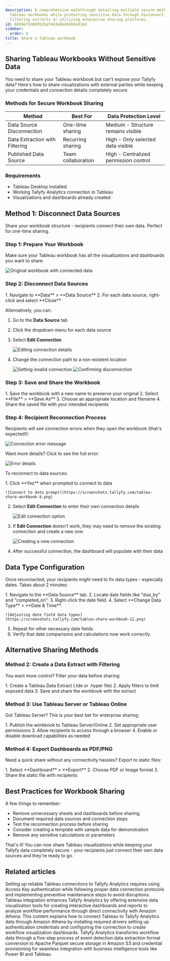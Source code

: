 ```yaml
---
description: A comprehensive walkthrough detailing multiple secure methods for sharing
  Tableau workbooks while protecting sensitive data through disconnecting data sources
  filtering extracts or utilizing enterprise sharing platforms.
id: 6699e75d689526af443a0ad4d82ed16d
sidebar:
  order: 4
title: Share a Tableau workbook
---
```



## Sharing Tableau Workbooks Without Sensitive Data

You need to share your Tableau workbook but can't expose your Tallyfy data? Here's how to share visualizations with external parties while keeping your credentials and connection details completely secure.

### Methods for Secure Workbook Sharing

| Method | Best For | Data Protection Level |
|--------|----------|----------------------|
| Data Source Disconnection | One-time sharing | Medium - Structure remains visible |
| Data Extraction with Filtering | Recurring sharing | High - Only selected data visible |
| Published Data Source | Team collaboration | High - Centralized permission control |

### Requirements

- Tableau Desktop installed
- Working Tallyfy Analytics connection in Tableau
- Visualizations and dashboards already created

## Method 1: Disconnect Data Sources

Share your workbook structure - recipients connect their own data. Perfect for one-time sharing.

### Step 1: Prepare Your Workbook

Make sure your Tableau workbook has all the visualizations and dashboards you want to share.

![Original workbook with connected data](https://screenshots.tallyfy.com/tableu-share-workbook-1.png)

### Step 2: Disconnect Data Sources

<Steps>
1. Navigate to **Data** > **Data Source**
2. For each data source, right-click and select **Close**
</Steps>

Alternatively, you can:
<Steps>
1. Go to the **Data Source** tab
2. Click the dropdown menu for each data source
3. Select **Edit Connection**

    ![Editing connection details](https://screenshots.tallyfy.com/tableu-share-workbook-3.png)
4. Change the connection path to a non-existent location

    ![Setting invalid connection](https://screenshots.tallyfy.com/tableu-share-workbook-4.png)
    ![Confirming disconnection](https://screenshots.tallyfy.com/tableu-share-workbook-5.png)
</Steps>

### Step 3: Save and Share the Workbook

<Steps>
1. Save the workbook with a new name to preserve your original
2. Select **File** > **Save As**
3. Choose an appropriate location and filename
4. Share the saved file with your intended recipients
</Steps>

### Step 4: Recipient Reconnection Process

Recipients will see connection errors when they open the workbook (that's expected!):

![Connection error message](https://screenshots.tallyfy.com/tableu-share-workbook-7.png)

Want more details? Click to see the full error:

![Error details](https://screenshots.tallyfy.com/tableu-share-workbook-8.png)

To reconnect to data sources:

<Steps>
1. Click **Yes** when prompted to connect to data
   
    ![Connect to data prompt](https://screenshots.tallyfy.com/tableu-share-workbook-9.png)
2. Select **Edit Connection** to enter their own connection details
   
    ![Edit connection option](https://screenshots.tallyfy.com/tableu-share-workbook-10.png)
3. If **Edit Connection** doesn't work, they may need to remove the existing connection and create a new one:
   
    ![Creating a new connection](https://screenshots.tallyfy.com/tableu-share-workbook-11.png)
4. After successful connection, the dashboard will populate with their data
</Steps>

## Data Type Configuration

Once reconnected, your recipients might need to fix data types - especially dates. Takes about 2 minutes:

<Steps>
1. Navigate to the **Data Source** tab.
2. Locate date fields like "due_by" and "completed_on".
3. Right-click the date field.
4. Select **Change Data Type** > **Date & Time**.

    ![Adjusting date field data types](https://screenshots.tallyfy.com/tableu-share-workbook-12.png)
5. Repeat for other necessary date fields.
6. Verify that date comparisons and calculations now work correctly.
</Steps>

## Alternative Sharing Methods

### Method 2: Create a Data Extract with Filtering

You want more control? Filter your data before sharing:

<Steps>
1. Create a Tableau Data Extract (.tde or .hyper file)
2. Apply filters to limit exposed data
3. Save and share the workbook with the extract
</Steps>

### Method 3: Use Tableau Server or Tableau Online

Got Tableau Server? This is your best bet for enterprise sharing:

<Steps>
1. Publish the workbook to Tableau Server/Online
2. Set appropriate user permissions
3. Allow recipients to access through a browser
4. Enable or disable download capabilities as needed
</Steps>

### Method 4: Export Dashboards as PDF/PNG

Need a quick share without any connectivity hassles? Export to static files:

<Steps>
1. Select **Dashboard** > **Export**
2. Choose PDF or Image format
3. Share the static file with recipients
</Steps>

## Best Practices for Workbook Sharing

A few things to remember:
- Remove unnecessary sheets and dashboards before sharing
- Document required data sources and connection steps
- Test the reconnection process before sharing
- Consider creating a template with sample data for demonstration
- Remove any sensitive calculations or parameters

That's it! You can now share Tableau visualizations while keeping your Tallyfy data completely secure - your recipients just connect their own data sources and they're ready to go.


## Related articles
<CardGrid>
<LinkTitleCard header="<b>Tableau > Troubleshoot issues</b>" href="/products/pro/integrations/analytics/tableau/how-to-troubleshoot-data-connection-issues-in-tallyfy/" > Setting up reliable Tableau connections to Tallyfy Analytics requires using Access Key authentication while following proper data connection protocols and implementing preventive maintenance steps to avoid disruptions. </LinkTitleCard>
<LinkTitleCard header="<b>Analytics > Tableau</b>" href="/products/pro/integrations/analytics/tableau/" > Tableau integration enhances Tallyfy Analytics by offering extensive data visualization tools for creating interactive dashboards and reports to analyze workflow performance through direct connectivity with Amazon Athena. </LinkTitleCard>
<LinkTitleCard header="<b>Tableau > Connect Tableau to Tallyfy</b>" href="/products/pro/integrations/analytics/tableau/how-can-i-connect-tableau-to-my-tallyfy-data/" > This content explains how to connect Tableau to Tallyfy Analytics data through Amazon Athena by installing required drivers setting up authentication credentials and configuring the connection to create workflow visualization dashboards. </LinkTitleCard>
<LinkTitleCard header="<b>Analytics > How Tallyfy Analytics works</b>" href="/products/pro/integrations/analytics/how-does-tallyfy-analytics-process-my-data/" > Tallyfy Analytics transforms workflow data through a five-step process of event detection data extraction format conversion to Apache Parquet secure storage in Amazon S3 and credential provisioning for seamless integration with business intelligence tools like Power BI and Tableau. </LinkTitleCard>
</CardGrid>